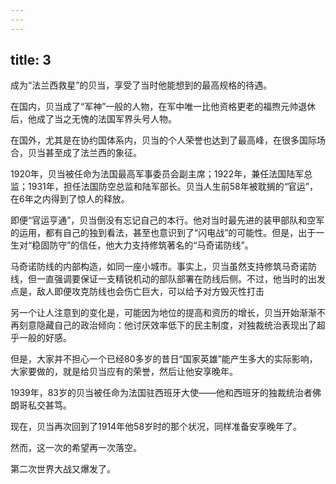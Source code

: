 ```yaml
---
---
---
```

title: 3
---



成为“法兰西救星”的贝当，享受了当时他能想到的最高规格的待遇。

在国内，贝当成了“军神”一般的人物，在军中唯一比他资格更老的福煦元帅退休后，他成了当之无愧的法国军界头号人物。

在国外，尤其是在协约国体系内，贝当的个人荣誉也达到了最高峰，在很多国际场合，贝当甚至成了法兰西的象征。

1920年，贝当被任命为法国最高军事委员会副主席；1922年，兼任法国陆军总监；1931年，担任法国防空总监和陆军部长。贝当人生前58年被耽搁的“官运”，在6年之内得到了惊人的释放。

即便“官运亨通”，贝当倒没有忘记自己的本行。他对当时最先进的装甲部队和空军的运用，都有自己的独到看法，甚至也意识到了“闪电战”的可能性。但是，出于一生对“稳固防守”的信任，他大力支持修筑著名的“马奇诺防线”。

马奇诺防线的内部构造，如同一座小城市。事实上，贝当虽然支持修筑马奇诺防线，但一直强调要保证一支精锐机动的部队部署在防线后侧。不过，他当时的出发点是，敌人即便攻克防线也会伤亡巨大，可以给予对方毁灭性打击



另一个让人注意到的变化是，可能因为地位的提高和资历的增长，贝当开始渐渐不再刻意隐藏自己的政治倾向：他讨厌效率低下的民主制度，对独裁统治表现出了超乎一般的好感。

但是，大家并不担心一个已经80多岁的昔日“国家英雄”能产生多大的实际影响，大家要做的，就是给贝当应有的荣誉，然后让他安享晚年。

1939年，83岁的贝当被任命为法国驻西班牙大使——他和西班牙的独裁统治者佛朗哥私交甚笃。

现在，贝当再次回到了1914年他58岁时的那个状况，同样准备安享晚年了。

然而，这一次的希望再一次落空。

第二次世界大战又爆发了。